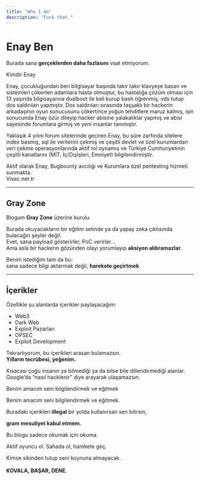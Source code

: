 ```yaml
---
title: "Who I Am"
description: "Fuck that."
---
```


# Enay Ben

Burada sana **gerçeklerden daha fazlasını** vaat etmiyorum.

<Frame>
  Kimdir Enay
</Frame>

Enay, çocukluğundan beri bilgisayar başında takır takır klavyeye basan ve sistemleri çökerten adamlara hasta olmuştur, bu hastalığa çözüm olması için 13 yaşında bilgisayarına dualboot ile kali kurup bash öğrenmiş, vds tutup dos saldırıları yapmıştır. Dos saldırıları sırasında taşşaklı bir hackerin arkadaşının oyun sunucusunu çökertince yoğun tehditlere maruz kalmış, işin sonucunda Enay özür dileyip hacker abisine yalakalıklar yapmış ve abisi sayesinde forumlara girmiş ve yeni insanlar tanımıştır. 

Yaklaşık 4 yılını forum sitelerinde geçiren Enay, bu süre zarfında sitelere index basmış, sql ile verilerini çekmiş ve çeşitli devlet ve özel kurumlardan veri çekme operasyonlarında aktif rol oynamış ve Türkiye Cumhuriyetinin çeşitli kanatlarını (MİT, İç/Dışİşleri, Emniyet) bilgilendirmiştir.

Aktif olarak Enay, Bugbounty avcılığı ve Kurumlara özel pentesting hizmeti sunmakta.\
Visec.net.tr

---

##  Gray Zone

Blogum **Gray Zone** üzerine kurulu.

Burada okuyacakların bir eğitim setinde ya da yapay zeka çıktısında bulacağın şeyler değil.\
Evet, sana payload gösterirler, PoC verirler…\
Ama asla bir hackerın gözünden olayı yorumlayıp **aksiyon aldıramazlar**.

Benim istediğim tam da bu:\
sana sadece bilgi aktarmak değil, **harekete geçirtmek**

---

## İçerikler

Özellikle şu alanlarda içerikler paylaşacağım:

- Web3
- Dark Web
- Exploit Pazarları
- OPSEC
- Exploit Development

Tekrarlıyorum, bu içerikleri arasan bulamazsın.\
**Yılların tecrübesi, yeğenim.**

Kısacası çoğu insanın ya bilmediği ya da bilse bile dillendirmediği alanlar.\
Google’da “nasıl hacklenir” diye arayarak ulaşamazsın.

Benim amacım seni bilgilendirmek ve eğitmek

<Danger>
  Benim amacım seni bilgilendirmek ve eğitmek.

  Buradaki içerikleri **illegal** bir yolda kullanırsan sen bilirsin,

  **gram mesuliyet kabul etmem.**
</Danger>

<Danger>
  Bu blogu sadece okumak için okuma.

  Aktif oyuncu ol. Sahada ol, harekete geç.

  Kimse sikinden tutup seni koynuna almayacak.\
  \
  **KOVALA, BAŞAR, DENE.**
</Danger>